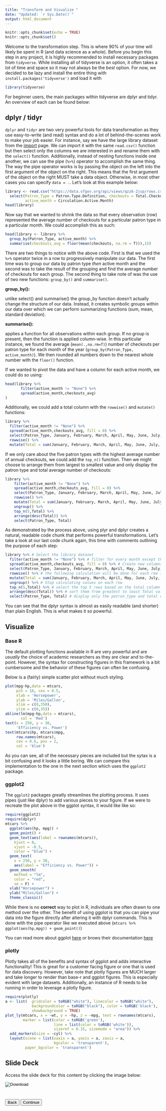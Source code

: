 ```yaml
---
title: "Transform and Visualize "
date: "Updated: `r Sys.Date()`"
output: html_document
---
```


```r
knitr::opts_chunk$set(echo = TRUE)
knitr::opts_chunk$set()
```

Welcome to the transformation step. This is where 90% of your time will likely be spent in R (and data science as a whole). Before you begin this step in any project, it is highly recommended to install necessary packages from `tidyverse`. While installing all of tidyverse is an option, it often takes a lot of time and space so it may not always be the *best* option. For now, we decided to be lazy and install the entire thing with `install.packages('tidyverse')` and load it with 

```r
library(tidyverse)
```

For beginner users, the main packages within tidyverse are dplyr and tidyr. An overview of each can be found below:

## dplyr / tidyr

`dplyr` and `tidyr` are two very powerful tools for data transformation as they use easy-to-write (and read) syntax and do a lot of behind-the-scenes work to make your job easier. For instance, say we have the large library dataset from the [import](Import.html) page. We can import it with the same `read.csv()` function but then select only the columns we are interested in and rename them with the `select()` function. Additionally, instead of nesting functions inside one another, we can use the pipe (`%>%`) operator to accomplish the same thing. The way the pipe operator works is by passing the object on the left into the first argument of the object on the right. This means that the first argument of the object on the right MUST take a data object. Otherwise, in most other cases you can specify `data = .`. Let's look at this example below: 

```r
library <- read.csv("https://data.sfgov.org/api/views/qzz6-2jup/rows.csv") %>%
  select(Patron_Type = Patron.Type.Definition, checkouts = Total.Checkouts,
         active_month = Circulation.Active.Month)
head(library)
```

Now say that we wanted to shrink the data so that every observation (row) represented the average number of checkouts for a particular patron type in a particular month. We could accomplish this as such: 

```r
head(library <- library %>%
  group_by(Patron_Type, active_month) %>%
  summarise(checkouts_avg = floor(mean(checkouts, na.rm = T))),15)
```

There are two things to notice with the above code. First is that we used the `%>%` operator twice in a row to progressively manipulate our data. The first time was to group our data by patron type *then* active month and the second was to take the result of the grouping and find the average number of checkouts for each group. The second thing to take note of was the use of two new functions: `group_by()` and `summarise()`. 

**group_by():**

unlike select() and summarise() the group_by function doesn't actually change the structure of our data. Instead, it creates symbolic groups within our data over which we can perform summarizing functions (sum, mean, standard deviation). 

**summarise():**

applies a function for all observations within each group. If no group is present, then the function is applied column-wise. In this particular instance, we found the average (`mean(.,na.rm=T)`) number of checkouts per patron type for each month of the year (`group_by(Patron_Type, active_month)`). We then rounded all numbers down to the nearest whole number with the `floor()` function. 

If we wanted to pivot the data and have a column for each active month, we could do so using: 

```r
head(library %>%
       filter(active_month != "None") %>%
       spread(active_month,checkouts_avg) 
)
```

Additionally, we could add a total column with the `rowwise()` and `mutate()` functions: 

```r
library %>%
  filter(active_month != "None") %>%
  spread(active_month,checkouts_avg, fill = 0) %>%
  select(Patron_Type, January, February, March, April, May, June, July, August, September, October, November, December) %>%
  rowwise() %>%
  mutate(Total = sum(January, February, March, April, May, June, July, August, September, October, November, December))
```

If we only care about the five patron types with the highest average number of annual checkouts, we could add the `top_n()` function. Then we might choose to arrange them from largest to smallest value and only display the patron type and total average number of checkouts: 

```r
library %>%
    filter(active_month != "None") %>%
    spread(active_month,checkouts_avg, fill = 0) %>%
    select(Patron_Type, January, February, March, April, May, June, July, August, September, October, November, December) %>%
    rowwise() %>%
    mutate(Total = sum(January, February, March, April, May, June, July, August, September, October, November, December)) %>%
    ungroup() %>%
    top_n(5,Total) %>%
    arrange(desc(Total)) %>%
    select(Patron_Type, Total)
```

As demonstrated by the process above, using plyr and dplyr creates a natural, readable code chunk that performs powerful transformations. Let's take a look at our last code chunk again, this time with comments outlining the purpose of each step: 

```r
library %>% # Select the library dataset
  filter(active_month != "None") %>% # filter for every month except those labled as 'None'
  spread(active_month,checkouts_avg, fill = 0) %>% # Create new columns for every month containing the average checkouts as values
  select(Patron_Type, January, February, March, April, May, June, July, August, September, October, November, December) %>% # rearrange the month order
  rowwise() %>% # the following calculation will be done for each row instead of each column
  mutate(Total = sum(January, February, March, April, May, June, July, August, September, October, November, December)) %>% #Add a total column that adds the values for each month
  ungroup() %>% # Stop calculating values on each row
  top_n(5,Total) %>% # select the top 5 rows based on the total column
  arrange(desc(Total)) %>% # sort them from greatest to least Total value
  select(Patron_Type, Total) # display only the patron_type and total columns
```

You can see that the dplyr syntax is almost as easily readable (and shorter) than plain English. This is what makes it so powerful. 

## Visualize

### Base R

The default plotting functions available in R are very powerful and are *usually* the choice of academic researchers as they are clear and to-the-point. However, the syntax for constructing figures in this framework is a bit cumbersome and the behavior of these figures can often be confusing.

Below is a (fairly) simple scatter plot without much styling. 

```r
plot(mpg~hp,data = mtcars,
     pch = 16, cex = 0.5,
     xlab = 'Horsepower',
     ylab = 'Miles/Gallon',
     xlim = c(0,350),
     ylim = c(0,35))
abline(lm(mpg~hp,data = mtcars),
       col = 'Red')
text(x = 250, y = 30,
     'Efficiency vs. Power')
text(mtcars$hp, mtcars$mpg, 
     row.names(mtcars), 
     cex = 0.6, pos = 2, 
     col = 'blue')
```

As you can see, all of the necessary pieces are included but the sytax is a bit confusing and it looks a little boring. We can compare this implementation to the one in the next section which uses the `ggplot2` package.

### ggplot2

The `ggplot2` packages greatly streamlines the plotting process. It uses pipes (just like dplyr) to add various pieces to your figure. If we were to recreate the plot above in the ggplot syntax, it would like like so: 

```r
require(ggplot2) 
require(dplyr)
mtcars %>%
  ggplot(aes(hp, mpg)) +
  geom_point() +
  geom_text(aes(label = rownames(mtcars)),
    hjust = 0,
    vjust = -0.5,
    color = "blue") +
  geom_text(
    x = 250, y = 30,
    aes(label = "Efficiency vs. Power")) +
  geom_smooth(
    method = "lm", 
    color = "red",
    se = F) +
  xlab("Horsepower") +
  ylab("Miles/Gallon") +
  theme_classic()
```

While there is no **correct** way to plot in R, individuals are often drawn to one method over the other. The benefit of using ggplot is that you can pipe your data into the figure directly after altering it with dplyr commands. This is done with the pipe operator like we executed above (`mtcars %>% ggplot(aes(hp,mpg)) + geom_point()`)

You can read more about ggplot [here](https://ggplot2.tidyverse.org/index.html) or brows their documentation [here](https://ggplot2.tidyverse.org/reference/)

### plotly

Plotly takes all of the benefits and syntax of ggplot and adds interactive functionality! This is great for a customer facing figure or one that is used for data discovery. However, take note that plotly figures are MUCH larger and take longer to render than base-r and ggplot figures. This is especially evident with large datasets. Additionally, an instance of R needs to be running in order to leverage a plotly figure. 

```r
require(plotly)
a <- list(  gridcolor = toRGB("white"), linecolor = toRGB("white"),
            backgroundcolor = toRGB("black"), color = toRGB('black'),
            showbackground = TRUE)
plot_ly(mtcars, x = ~wt, y = ~hp, z = ~mpg, text = rownames(mtcars),
        marker = list(color = toRGB('green'),
                      line = list(color = toRGB('white')),
                      sizeref = 0.15, sizemode = "area")) %>%
  add_markers(size = ~cyl) %>%
  layout(scene = list(xaxis = a, yaxis = a, zaxis = a,
                      bgcolor = 'transparent'),
         paper_bgcolor = 'transparent')
```


## Slide Deck

Access the slide deck for this content by clicking the image below: 

<form method = "get" action = "./Files/Presentations/Import_Transform_Visualize.html">
  <input type="image" src="./Files/Images/ImportTransformVisualize.PNG" alt = "Download"/>
</form>


#


<div class = "row">
<a href = "./Import.html"><button class="btn btn-primary">Back</button></a>
<a href = "./Model.html"><button class="btn btn-Default">Continue</button></a>
</div>